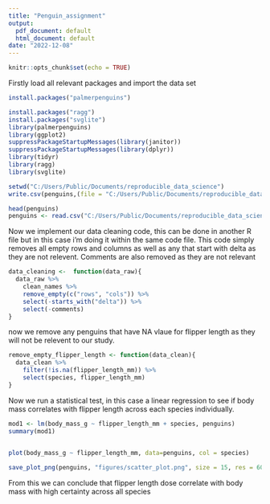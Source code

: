 ---
title: "Penguin_assignment"
output:
  pdf_document: default
  html_document: default
date: "2022-12-08"
---

```{r setup, include=FALSE}
knitr::opts_chunk$set(echo = TRUE)
```

Firstly load all relevant packages and import the data set

```{r}
install.packages("palmerpenguins")

install.packages("ragg")
install.packages("svglite")
library(palmerpenguins)
library(ggplot2)
suppressPackageStartupMessages(library(janitor))
suppressPackageStartupMessages(library(dplyr))
library(tidyr)
library(ragg)
library(svglite)

setwd("C:/Users/Public/Documents/reproducible_data_science")
write.csv(penguins,(file = "C:/Users/Public/Documents/reproducible_data_science/penguins"))

head(penguins)
penguins <- read.csv("C:/Users/Public/Documents/reproducible_data_science/penguins")
```

Now we implement our data cleaning code, this can be done in another R file but in this case i'm doing it within the same code file. This code simply removes all empty rows and columns as well as any that start with delta as they are not relevent. Comments are also removed as they are not relevant 

```{r}
data_cleaning <-  function(data_raw){
  data_raw %>%
    clean_names %>%
    remove_empty(c("rows", "cols")) %>%
    select(-starts_with("delta")) %>%
    select(-comments)
}  
```

now we remove any penguins that have NA vlaue for flipper length as they will not be relevent to our study.

```{r}
remove_empty_flipper_length <- function(data_clean){
  data_clean %>%
    filter(!is.na(flipper_length_mm)) %>%
    select(species, flipper_length_mm)
}
```

Now we run a statistical test, in this case a linear regression to see if body mass correlates with flipper length across each species individually.

```{r}
mod1 <- lm(body_mass_g ~ flipper_length_mm + species, penguins)
summary(mod1)


plot(body_mass_g ~ flipper_length_mm, data=penguins, col = species)
  
save_plot_png(penguins, "figures/scatter_plot.png", size = 15, res = 600, scaling = 1) #to save it to as a png for later review


```

From this we can conclude that flipper length dose correlate with body mass with high certainty across all species
